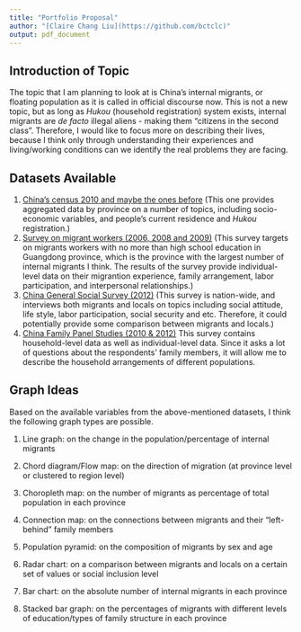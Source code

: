 ```yaml
---
title: "Portfolio Proposal"
author: "[Claire Chang Liu](https://github.com/bctclc)"
output: pdf_document
---
```


## Introduction of Topic

The topic that I am planning to look at is China's internal migrants, or floating population as it is called in official discourse now. This is not a new topic, but as long as *Hukou* (household registration) system exists, internal migrants are *de facto* illegal aliens - making them "citizens in the second class". Therefore, I would like to focus more on describing their lives, because I think only through understanding their experiences and living/working conditions can we identify the real problems they are facing.

## Datasets Available

1. [China's census 2010 and maybe the ones before](http://www.stats.gov.cn/tjsj/pcsj/rkpc/6rp/indexce.htm) (This one provides aggregated data by province on a number of topics, including socio-economic variables, and people's current residence and *Hukou* registration.)
2. [Survey on migrant workers (2006, 2008 and 2009)](http://css.sysu.edu.cn/Data/List?type=%E5%9F%8E%E5%B8%82%E5%86%9C%E6%B0%91%E5%B7%A5%E8%B0%83%E6%9F%A5%E6%95%B0%E6%8D%AE%E5%BA%93) (This survey targets on migrants workers with no more than high school education in Guangdong province, which is the province with the largest number of internal migrants I think. The results of the survey provide individual-level data on their migrantion experience, family arrangement, labor participation, and interpersonal relationships.)
3. [China General Social Survey (2012)](http://www.cnsda.org/index.php?r=projects/view&id=85111874) (This survey is nation-wide, and interviews both migrants and locals on topics including social attitude, life style, labor participation, social security and etc. Therefore, it could potentially provide some comparison between migrants and locals.)
4. [China Family Panel Studies (2010 & 2012)](http://www.isss.edu.cn/cfps)  This survey contains household-level data as well as individual-level data. Since it asks a lot of questions about the respondents' family members, it will allow me to describe the household arrangements of different populations. 


## Graph Ideas

Based on the available variables from the above-mentioned datasets, I think the following graph types are possible.

1. Line graph: on the change in the population/percentage of internal migrants

2. Chord diagram/Flow map: on the direction of migration (at province level or clustered to region level)

3. Choropleth map: on the number of migrants as percentage of total population in each province

4. Connection map: on the connections between migrants and their "left-behind" family members

5. Population pyramid: on the composition of migrants by sex and age

6. Radar chart: on a comparison between migrants and locals on a certain set of values or social inclusion level

7. Bar chart: on the absolute number of internal migrants in each province

8. Stacked bar graph: on the percentages of migrants with different levels of education/types of family structure in each province
